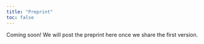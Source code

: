 ```yaml
---
title: "Preprint"
toc: false
---
```


Coming soon! We will post the preprint here once we share the first version.
